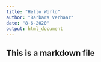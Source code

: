 ```yaml
---
title: "Hello World"
author: "Barbara Verhaar"
date: "8-6-2020"
output: html_document
---
```


## This is a markdown file